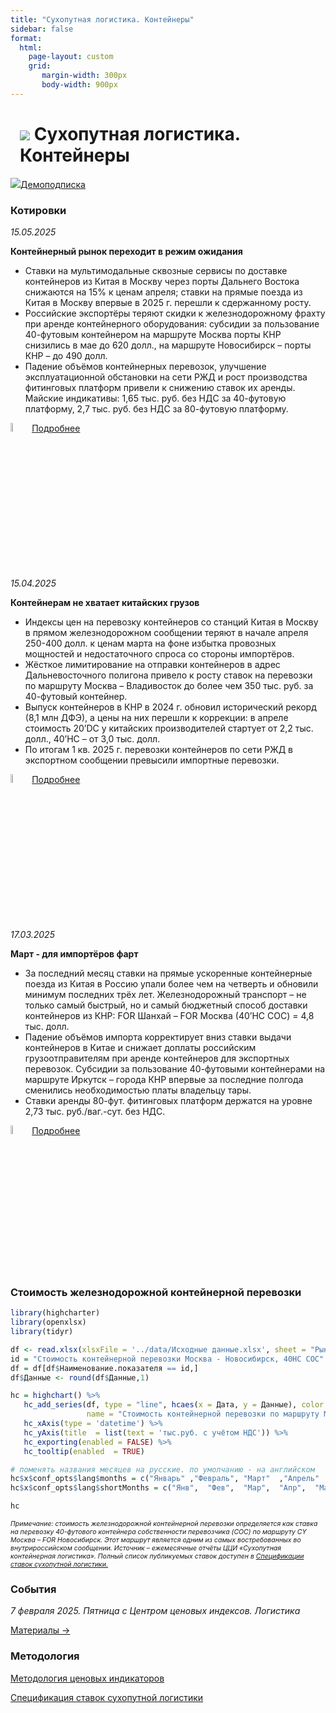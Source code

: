 ```yaml
---
title: "Сухопутная логистика. Контейнеры"
sidebar: false
format: 
  html:
    page-layout: custom
    grid:
       margin-width: 300px
       body-width: 900px
---
```


# ![](../images/icon-barcode.svg) Сухопутная логистика. Контейнеры {.my-custom-class style="margin-left:3%;"}

![](../images/icon-subscription.svg)[Демоподписка](../demo-subscription.qmd)

::::::: {.grid style="margin-left:0%"}
::: {.g-col-12 .g-col-sm-12 .g-col-xs-12 .g-col-xl-6 .g-col-md-6 .g-col-lg-6}
### Котировки

*15.05.2025*

**Контейнерный рынок переходит в режим ожидания**

-   Ставки на мультимодальные сквозные сервисы по доставке контейнеров из Китая в Москву через порты Дальнего Востока снижаются на 15% к ценам апреля; ставки на прямые поезда из Китая в Москву впервые в 2025 г. перешли к сдержанному росту.
-   Российские экспортёры теряют скидки к железнодорожному фрахту при аренде контейнерного оборудования: субсидии за пользование 40-футовым контейнером на маршруте Москва
порты КНР снизились в мае до 620 долл., на маршруте Новосибирск – порты КНР – до 490 долл.
-   Падение объёмов контейнерных перевозок, улучшение эксплуатационной обстановки на сети РЖД и рост производства фитинговых платформ привели к снижению ставок их аренды. Майские индикативы: 1,65 тыс. руб. без НДС за 40-футовую платформу, 2,7 тыс. руб. без НДС за 80-футовую платформу.

![](../images/icon-locker.svg){width="6%"} [Подробнее](../demo-subscription.qmd)

*15.04.2025*

**Контейнерам не хватает китайских грузов**

-   Индексы цен на перевозку контейнеров со станций Китая в Москву в прямом железнодорожном сообщении теряют в начале апреля 250-400 долл. к ценам марта на фоне избытка провозных мощностей и недостаточного спроса со стороны импортёров.
-   Жёсткое лимитирование на отправки контейнеров в адрес Дальневосточного полигона привело к росту ставок на перевозки по маршруту Москва – Владивосток до более чем 350 тыс. руб. за 40-футовый контейнер.
-   Выпуск контейнеров в КНР в 2024 г. обновил исторический рекорд (8,1 млн ДФЭ), а цены на них перешли к коррекции: в апреле стоимость 20’DC у китайских производителей стартует от 2,2 тыс. долл., 40’HC – от 3,0 тыс. долл.
-   По итогам 1 кв. 2025 г. перевозки контейнеров по сети РЖД в экспортном сообщении превысили импортные перевозки.

![](../images/icon-locker.svg){width="6%"} [Подробнее](../demo-subscription.qmd)

*17.03.2025*

**Март - для импортёров фарт**

-   За последний месяц ставки на прямые ускоренные контейнерные поезда из Китая в Россию упали более чем на четверть и обновили минимум последних трёх лет. Железнодорожный транспорт – не только самый быстрый, но и самый бюджетный способ доставки контейнеров из КНР: FOR Шанхай – FOR Москва (40’HC COC) = 4,8 тыс. долл.
-   Падение объёмов импорта корректирует вниз ставки выдачи контейнеров в Китае и снижает доплаты российским грузоотправителям при аренде контейнеров для экспортных перевозок. Субсидии за пользование 40-футовыми контейнерами на маршруте Иркутск – города КНР впервые за последние полгода сменились необходимостью платы владельцу тары.
-   Ставки аренды 80-фут. фитинговых платформ держатся на уровне 2,73 тыс. руб./ваг.-сут. без НДС.

![](../images/icon-locker.svg){width="6%"} [Подробнее](../demo-subscription.qmd)

:::

::: {.g-col-12 .g-col-sm-12 .g-col-xs-12 .g-col-xl-6 .g-col-md-6 .g-col-lg-6}
### Стоимость железнодорожной контейнерной перевозки

```r
library(highcharter)
library(openxlsx)
library(tidyr)

df <- read.xlsx(xlsxFile = '../data/Исходные данные.xlsx', sheet = "Рынки", detectDates = TRUE)
id = "Стоимость контейнерной перевозки Москва - Новосибирск, 40HC COC"
df = df[df$Наименование.показателя == id,]
df$Данные <- round(df$Данные,1)

hc = highchart() %>% 
   hc_add_series(df, type = "line", hcaes(x = Дата, y = Данные), color = "#1A4AFC", 
                 name = "Стоимость контейнерной перевозки по маршруту Москва - Новосибирск, 40HC COC", marker = list(enabled = FALSE)) %>% 
   hc_xAxis(type = 'datetime') %>% 
   hc_yAxis(title  = list(text = 'тыс.руб. с учётом НДС')) %>% 
   hc_exporting(enabled = FALSE) %>% 
   hc_tooltip(enabled  = TRUE)

# поменять названия месяцев на русские. по умолчанию - на английском
hc$x$conf_opts$lang$months = c("Январь"	,"Февраль",	"Март"	,"Апрель"	,"Май",	"Июнь", "Июль",	"Август",	"Сентябрь",	"Октябрь",	"Ноябрь",	"Декабрь")
hc$x$conf_opts$lang$shortMonths = c("Янв", 	"Фев",	"Мар",	"Апр",	"Май",	"Июн",	"Июл",	"Авг",	"Сен",	"Окт",	"Ноя",	"Дек")

hc
```

[*Примечание: стоимость железнодорожной контейнерной перевозки определяется как ставка на перевозку 40-футового контейнера собственности перевозчика (COC) по маршруту CY Москва – FOR Новосибирск. Этот маршрут является одним из самых востребованных во внутрироссийском сообщении. Источник – ежемесячные отчёты ЦЦИ «Сухопутная контейнерная логистика». Полный список публикуемых ставок доступен в [Спецификации ставок сухопутной логистики.](../methodology/specs-logistics.qmd)*]{style="font-size:0.75em"}
:::

::: {.g-col-12 .g-col-sm-12 .g-col-xs-12 .g-col-xl-6 .g-col-md-6 .g-col-lg-6}
### События

*7 февраля 2025. Пятница с Центром ценовых индексов. Логистика*

[Материалы →](../events/2025-02-07-logistics.qmd)
:::

::: {.g-col-12 .g-col-sm-12 .g-col-xs-12 .g-col-xl-4 .g-col-md-6 .g-col-lg-6}
### Методология

[Методология ценовых индикаторов](../methodology/methodology-benchmark-pbc.qmd)

[Спецификация ставок сухопутной логистики](../methodology/specs-logistics.qmd)
:::
:::::::
